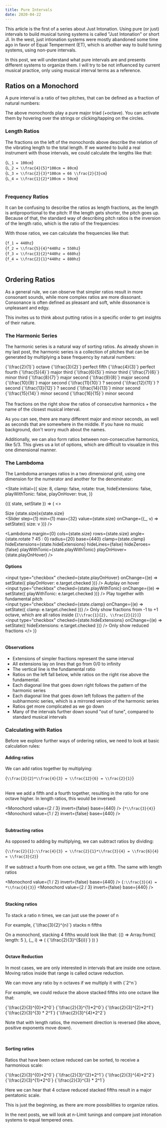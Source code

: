 ```yaml
---
title: Pure Intervals
date: 2020-04-22
---
```



This article is the first of a series about Just Intonation. Using pure (or just) intervals to build musical tuning systems is called "Just Intonation" or short JI.
In the west, just intionation systems were mostly abandoned some time ago in favor of Equal Temperment (ET), which is another way to build tuning systems, using non-pure intervals.

In this post, we will understand what pure intervals are and presents different systems to organize them.
I will try to be not influenced by current musical practice, only using musical interval terms as a reference.

## Ratios on a Monochord

A pure interval is a ratio of two pitches, that can be defined as a fraction of natural numbers:

<Monochord value={1} base={440} />
<Monochord value={4 / 5} base={440} />
<Monochord value={2 / 3} base={440} />
<Monochord value={1 / 2} base={440} />

The above monochords play a pure major triad (+octave).
You can activate them by hovering over the strings or clicking/tapping on the circles.

### Length Ratios

The fractions on the left of the monochords above describe the relation of the vibrating length to the total length.
If we wanted to build a real instrument with those intervals, we could calculate the lengths like that:

<InlineMath>{`L_1 = 100cm`}</InlineMath>
<br />
<InlineMath>{`L_2 = \\frac{4}{5}*100cm = 80cm`}</InlineMath>
<br />
<InlineMath>{`L_3 = \\frac{2}{3}*100cm = 66 \\frac{2}{3}cm`}</InlineMath>
<br />
<InlineMath>{`L_4 = \\frac{1}{2}*100cm = 50cm`}</InlineMath>
<br />
<br />

### Frequency Ratios

It can be confusing to describe the ratios as length fractions, as the length is antiproportional to the pitch:
If the length gets shorter, the pitch goes up.
Because of that, the standard way of describing pitch ratios is the inversion of the length ratio, which is the ratio of the frequencies:

<Monochord value={1} base={440} invert={true} />
<Monochord value={4 / 5} base={440} invert={true} />
<Monochord value={2 / 3} base={440} invert={true} />
<Monochord value={1 / 2} base={440} invert={true} />

With those ratios, we can calculate the frequencies like that:

<InlineMath>{`f_1 = 440hz`}</InlineMath>
<br />
<InlineMath>{`f_2 = \\frac{5}{4}*440hz = 550hz`}</InlineMath>
<br />
<InlineMath>{`f_3 = \\frac{3}{2}*440hz = 660hz`}</InlineMath>
<br />
<InlineMath>{`f_4 = \\frac{2}{1}*440hz = 880hz`}</InlineMath>
<br />
<br />

## Ordering Ratios

As a general rule, we can observe that simpler ratios result in more consonant sounds, while more complex ratios are more dissonant.
Consonance is often defined as pleasant and soft, while dissonance is unpleasant and edgy.

This invites us to think about putting ratios in a specific order to get insights of their nature.

### The Harmonic Series

The harmonic series is a natural way of sorting ratios. As already shown in my last post, the harmonic series is a collection of pitches that can be generated by multiplying a base frequency by natural numbers:

<Monochord label={1} harmonic={1} amplitude={1} base={110} />
<InlineMath>{`\\frac{2}{1}`}</InlineMath> octave
<Monochord label={2} harmonic={2} amplitude={1} base={110} />
<InlineMath>{`\\frac{3}{2}`}</InlineMath> perfect fifth
<Monochord label={3} harmonic={3} amplitude={1} base={110} />
<InlineMath>{`\\frac{4}{3}`}</InlineMath> perfect fourth
<Monochord label={4} harmonic={4} amplitude={1} base={110} />
<InlineMath>{`\\frac{5}{4}`}</InlineMath> major third
<Monochord label={5} harmonic={5} amplitude={1} base={110} />
<InlineMath>{`\\frac{6}{5}`}</InlineMath> minor third
<Monochord label={6} harmonic={6} amplitude={1} base={110} />
<InlineMath>{`\\frac{7}{6}`}</InlineMath> minor third
<Monochord label={7} harmonic={7} amplitude={1} base={110} />
<InlineMath>{`\\frac{8}{7}`}</InlineMath> major second
<Monochord label={8} harmonic={8} amplitude={1} base={110} />
<InlineMath>{`\\frac{9}{8}`}</InlineMath> major second
<Monochord label={9} harmonic={9} amplitude={1} base={110} />
<InlineMath>{`\\frac{10}{9}`}</InlineMath> major second
<Monochord label={10} harmonic={10} amplitude={1} base={110} />
<InlineMath>{`\\frac{11}{10}`}</InlineMath> ? second
<Monochord label={11} harmonic={11} amplitude={1} base={110} />
<InlineMath>{`\\frac{12}{11}`}</InlineMath> ? second
<Monochord label={12} harmonic={12} amplitude={1} base={110} />
<InlineMath>{`\\frac{13}{12}`}</InlineMath> ? second
<Monochord label={13} harmonic={13} amplitude={1} base={110} />
<InlineMath>{`\\frac{14}{13}`}</InlineMath> minor second
<Monochord label={14} harmonic={14} amplitude={1} base={110} />
<InlineMath>{`\\frac{15}{14}`}</InlineMath> minor second
<Monochord label={15} harmonic={15} amplitude={1} base={110} />
<InlineMath>{`\\frac{16}{15}`}</InlineMath> minor second
<Monochord label={16} harmonic={16} amplitude={1} base={110} />
<br />
<br />
The fractions on the right show the ratios of consecutive harmonics + the name of
the closest musical interval.

As you can see, there are many different major and minor seconds, as well as seconds that are somewhere in the middle.
If you have no music background, don't worry much about the names.

Additionally, we can also form ratios between non-consecutive harmonics, like 5/3.
This gives us a lot of options, which are difficult to visualize in this one dimensional manner.

### The Lambdoma

The Lambdoma arranges ratios in a two dimensional grid, using one dimension for the numerator and another for the denominator:

<State
  initial={{
    size: 8,
    clamp: false,
    rotate: true,
    hideExtensions: false,
    playWithTonic: false,
    playOnHover: true,
  }}
>
  {({ state, setState }) => (
    <>
      <p>
        Size {state.size}x{state.size}
        <br />
        <Slider
          step={1}
          min={1}
          max={32}
          value={state.size}
          onChange={(_, v) => setState({ size: v })}
        />
      </p>
      <Lambdoma
        margin={0}
        cols={state.size}
        rows={state.size}
        angle={state.rotate ? 45 : 0}
        radius={20}
        base={440}
        clamp={state.clamp}
        hideExtensions={state.hideExtensions}
        hideLines={false}
        hideZeroes={false}
        playWithTonic={state.playWithTonic}
        playOnHover={state.playOnHover}
      />
      <br />
      <h4>Options</h4>
      <label>
        <input
          type="checkbox"
          checked={state.playOnHover}
          onChange={(e) => setState({ playOnHover: e.target.checked })}
        />
        Autplay on hover
      </label>
      <br />
      <label>
        <input
          type="checkbox"
          checked={state.playWithTonic}
          onChange={(e) => setState({ playWithTonic: e.target.checked })}
        />
        Play together with fundamental pitch
      </label>
      <br />
      <label>
        <input
          type="checkbox"
          checked={state.clamp}
          onChange={(e) => setState({ clamp: e.target.checked })}
        />
        Only show fractions from -1 to +1 octave, which are all ratios inside <InlineMath>{`[\\frac{1}{2}, \\frac{2}{2}]`}</InlineMath>
      </label>
      <br />
      <label>
        <input
          type="checkbox"
          checked={state.hideExtensions}
          onChange={(e) => setState({ hideExtensions: e.target.checked })}
        />
        Only show reduced fractions
      </label>
    </>
  )}
</State>
<br />
<br />

#### Observations

- Extensions of simpler fractions represent the same interval
- All extensions lay on lines that go from 0/0 to infinity
- The vertical line is the fundamental ratio
- Ratios on the left fall below, while ratios on the right rise above the
  fundamental.
- Each diagonal line that goes down right follows the pattern of the harmonic series
- Each diagonal line that goes down left follows the pattern of the subharmonic series, which is a mirrored version of the harmonic series
- Ratios get more complicated as we go down
- Many of the intervals further down sound "out of tune", compared to standard
  musical intervals

### Calculating with Ratios

Before we explore further ways of ordering ratios, we need to look at basic calculation rules:

#### Adding ratios

We can add ratios together by multiplying:

<InlineMath>{`\\frac{3}{2}*\\frac{4}{3} = \\frac{12}{6} = \\frac{2}{1}`}</InlineMath>
<br />
<br />

Here we add a fifth and a fourth together, resulting in the ratio for one octave
higher. In length ratios, this would be inversed:

<Monochord value={2 / 3} invert={false} base={440} />
<InlineMath>{`*\\frac{3}{4}`}</InlineMath>
<Monochord value={1 / 2} invert={false} base={440} />
<br />
<br />

#### Subtracting ratios

As opposed to adding by multiplying, we can subtract ratios by dividing:

<InlineMath>{`\\frac{2}{1}:\\frac{4}{3} = \\frac{2}{1}*\\frac{3}{4} = \\frac{6}{4} = \\frac{3}{2}`}</InlineMath>
<br />
<br />
If we subtract a fourth from one octave, we get a fifth. The same with length ratios

<Monochord value={1 / 2} invert={false} base={440} />
<InlineMath>{`:\\frac{3}{4} = *\\frac{4}{3}`}</InlineMath>
<Monochord value={2 / 3} invert={false} base={440} />
<br />
<br />

#### Stacking ratios

To stack a ratio n times, we can just use the power of n

<p>
  For example, <InlineMath>{`\\frac{3}{2}^{n}`}</InlineMath> stacks n fifths
</p>
On a monochord, stacking 4 fifths would look like that:
<State>
  {() =>
    Array.from({ length: 5 }, (_, i) => (
      <React.Fragment key={i}>
        <Monochord value={Math.pow(2 / 3, i)} invert={false} base={220} />
        <InlineMath>{`\\frac{2}{3}^{${i}}`}</InlineMath>
      </React.Fragment>
    ))
  }
</State>
<br />
<br />

#### Octave Reduction

In most cases, we are only interested in intervals that are inside one octave.
Moving ratios inside that range is called octave reduction.

<p>
  We can move any ratio by n octaves if we multiply it with <InlineMath>{`2^n`}</InlineMath>
</p>

For example, we could reduce the above stacked fifths into one octave like that:

<Monochord value={1} invert={false} base={220} />
<InlineMath>{`\\frac{2}{3}^{0}*2^0`}</InlineMath>
<Monochord value={2 / 3} invert={false} base={220} />
<InlineMath>{`\\frac{2}{3}^{1}*2^0`}</InlineMath>
<Monochord value={8 / 9} invert={false} base={220} />
<InlineMath>{`\\frac{2}{3}^{2}*2^1`}</InlineMath>
<Monochord value={16 / 27} invert={false} base={220} />
<InlineMath>{`\\frac{2}{3}^{3} * 2^1`}</InlineMath>
<Monochord value={64 / 81} invert={false} base={220} />
<InlineMath>{`\\frac{2}{3}^{4}*2^2`}</InlineMath>

Note that with length ratios, the movement direction is reversed (like above, positive exponents move down).

<br />

#### Sorting ratios

Ratios that have been octave reduced can be sorted, to receive a harmonious scale:

<Monochord value={1} invert={false} base={220} />
<InlineMath>{`\\frac{2}{3}^{0}*2^0`}</InlineMath>
<Monochord value={8 / 9} invert={false} base={220} />
<InlineMath>{`\\frac{2}{3}^{2}*2^1`}</InlineMath>
<Monochord value={64 / 81} invert={false} base={220} />
<InlineMath>{`\\frac{2}{3}^{4}*2^2`}</InlineMath>
<Monochord value={2 / 3} invert={false} base={220} />
<InlineMath>{`\\frac{2}{3}^{1}*2^0`}</InlineMath>
<Monochord value={16 / 27} invert={false} base={220} />
<InlineMath>{`\\frac{2}{3}^{3} * 2^1`}</InlineMath>

Here we can hear that 4 octave reduced stacked fifths result in a major pentatonic scale.

This is just the beginning, as there are more possibilities to organize ratios.

In the next posts, we will look at n-Limit tunings and compare just intonation systems to equal tempered ones.
